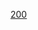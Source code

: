 {{Navbox
| name = 奥林匹克运动会田径比赛男子200米冠军
| title = [[File:Olympic rings.svg|30px]] [[奥林匹克运动会男子田径奖牌得主列表|奥林匹克运动会田径比赛男子200米冠军]]
| titlestyle=background:gold;
| liststyle = text-align:left;
| listclass = plainlist
| list1 = {{div col|colwidth=15em}}
* 1900：{{flagicon|USA|1896}} [[沃尔特·图克斯伯里]]
* 1904：{{flagicon|USA|1896}} [[阿奇·哈恩]]
* 1908：{{flagicon|CAN|1868}} [[博比·克尔]]
* 1912：{{flagicon|USA|1912}} [[拉尔夫·克雷格]]
* 1920：{{flagicon|USA|1912}} [[艾伦·伍德林]]
* 1924：{{flagicon|USA|1912}} [[杰克逊·肖尔茨]]
* 1928：{{flagicon|CAN|1921}} [[珀西·威廉斯]]
* 1932：{{flagicon|USA|1912}} [[埃迪·托兰]]
* 1936：{{flagicon|USA|1912}} [[杰西·欧文斯]]
* 1948：{{flagicon|USA|1912}} [[梅尔·巴顿]]
* 1952：{{flagicon|USA|1912}} [[安迪·斯坦菲尔德]]
* 1956：{{flagicon|USA|1912}} [[博比·莫罗]]
* 1960：{{flagicon|ITA}} [[利维奥·贝鲁蒂]]
* 1964：{{flagicon|USA}} [[亨利·卡尔]]
* 1968：{{flagicon|USA}} [[汤米·史密斯]]
* 1972：{{flagicon|URS}} [[瓦列里·菲利波维奇·博尔佐夫|瓦列里·博尔佐夫]]
* 1976：{{flagicon|JAM}} [[唐·夸里]]
* 1980：[[File:Olympic flag.svg|22x20px|border|alt=意大利|link=意大利]] [[彼得罗·保罗·门内亚]]
* 1984：{{flagicon|USA}} [[卡尔·刘易斯]]
* 1988：{{flagicon|USA}} [[乔·德洛克]]
* 1992：{{flagicon|USA}} [[迈克·马什]]
* 1996：{{flagicon|USA}} [[迈克尔·约翰逊 (田径运动员)|迈克尔·约翰逊]]
* 2000：{{flagicon|GRE}} [[科斯塔斯·肯泰里斯]]
* 2004：{{flagicon|USA}} [[肖恩·克劳福德]]
* 2008：{{flagicon|JAM}} [[尤塞恩·博尔特]]
* 2012：{{flagicon|JAM}} [[尤塞恩·博尔特]]
* 2016：{{flagicon|JAM}} [[尤塞恩·博尔特]]
* 2020：{{flagicon|CAN}} [[安德烈·德格拉塞]]
{{div col end}}
}}<noinclude>
{{collapsible option}}
[[Category:奥林匹克运动会田径比赛冠军导航模板|200]]
</noinclude>